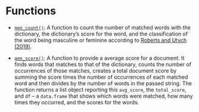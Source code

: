 # Functions

- [`gen_count()`](gen_count.qmd): A function to count the number of matched words with the dictionary, the dictionary's score for the word, and the classification of the word being masculine or feminine according to [Roberts and Utych (2019)](https://journals.sagepub.com/doi/10.1177/1065912919874883).

- [`gen_score()`](gen_score.qmd): A function to provide a average score for a document. It finds words that matches to that of the dictionary, counts the number of occurrences of those matches, creates a total document score by summing the score times the number of occurrences of each matched word and then divides by the number of words in the passed string. The function returns a list object reporting this `avg_score`, the `total_score`, and `df` -- a `data.frame` that shows which words were matched, how many times they occurred, and the scores for the words.